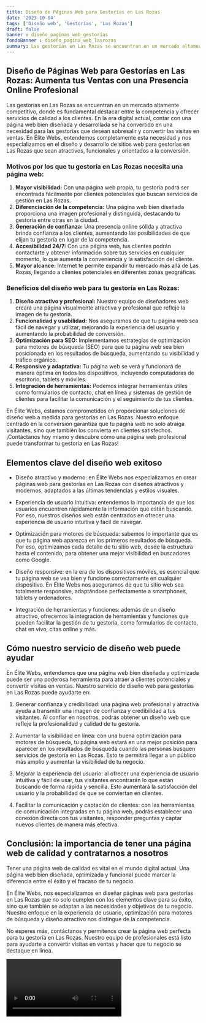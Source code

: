 ```yaml
---
title: Diseño de Páginas Web para Gestorías en Las Rozas
date: '2023-10-04'
tags: ['Diseño web', 'Gestorías', 'Las Rozas']
draft: false
banner : diseño_paginas_web_gestorías
fondoBanner : diseño_pagina_web_lasrozas
summary: Las gestorías en Las Rozas se encuentran en un mercado altamente competitivo, donde es fundamental destacar entre la competencia y ofrecer servicios de calidad a los clientes. En la era digital actual, contar con una página web bien diseñada y desarrollada se ha convertido en una necesidad para las gestorías que desean sobresalir y convertir las visitas en ventas. En Élite Webs, entendemos completamente esta necesidad y nos especializamos en el diseño y desarrollo de sitios web para gestorías en Las Rozas que sean atractivos, funcionales y orientados a la conversión.
---
```


## Diseño de Páginas Web para Gestorías en Las Rozas: Aumenta tus Ventas con una Presencia Online Profesional

Las gestorías en Las Rozas se encuentran en un mercado altamente competitivo, donde es fundamental destacar entre la competencia y ofrecer servicios de calidad a los clientes. En la era digital actual, contar con una página web bien diseñada y desarrollada se ha convertido en una necesidad para las gestorías que desean sobresalir y convertir las visitas en ventas. En Élite Webs, entendemos completamente esta necesidad y nos especializamos en el diseño y desarrollo de sitios web para gestorías en Las Rozas que sean atractivos, funcionales y orientados a la conversión.

### Motivos por los que tu gestoría en Las Rozas necesita una página web:

1. **Mayor visibilidad:** Con una página web propia, tu gestoría podrá ser encontrada fácilmente por clientes potenciales que buscan servicios de gestión en Las Rozas.
2. **Diferenciación de la competencia:** Una página web bien diseñada proporciona una imagen profesional y distinguida, destacando tu gestoría entre otras en la ciudad.
3. **Generación de confianza:** Una presencia online sólida y atractiva brinda confianza a los clientes, aumentando las posibilidades de que elijan tu gestoría en lugar de la competencia.
4. **Accesibilidad 24/7:** Con una página web, tus clientes podrán contactarte y obtener información sobre tus servicios en cualquier momento, lo que aumenta la conveniencia y la satisfacción del cliente.
5. **Mayor alcance:** Internet te permite expandir tu mercado más allá de Las Rozas, llegando a clientes potenciales en diferentes zonas geográficas.

### Beneficios del diseño web para tu gestoría en Las Rozas:

1. **Diseño atractivo y profesional:** Nuestro equipo de diseñadores web creará una página visualmente atractiva y profesional que refleje la imagen de tu gestoría.
2. **Funcionalidad y usabilidad:** Nos aseguramos de que tu página web sea fácil de navegar y utilizar, mejorando la experiencia del usuario y aumentando la probabilidad de conversión.
3. **Optimización para SEO:** Implementamos estrategias de optimización para motores de búsqueda (SEO) para que tu página web sea bien posicionada en los resultados de búsqueda, aumentando su visibilidad y tráfico orgánico.
4. **Responsive y adaptativa:** Tu página web se verá y funcionará de manera óptima en todos los dispositivos, incluyendo computadoras de escritorio, tablets y móviles.
5. **Integración de herramientas:** Podemos integrar herramientas útiles como formularios de contacto, chat en línea y sistemas de gestión de clientes para facilitar la comunicación y el seguimiento de tus clientes.

En Élite Webs, estamos comprometidos en proporcionar soluciones de diseño web a medida para gestorías en Las Rozas. Nuestro enfoque centrado en la conversión garantiza que tu página web no solo atraiga visitantes, sino que también los convierta en clientes satisfechos. ¡Contáctanos hoy mismo y descubre cómo una página web profesional puede transformar tu gestoría en Las Rozas!

<GifSeo />

<Cta />

## Elementos clave del diseño web exitoso

- Diseño atractivo y moderno: en Élite Webs nos especializamos en crear páginas web para gestorías en Las Rozas con diseños atractivos y modernos, adaptados a las últimas tendencias y estilos visuales.

- Experiencia de usuario intuitiva: entendemos la importancia de que los usuarios encuentren rápidamente la información que están buscando. Por eso, nuestros diseños web están centrados en ofrecer una experiencia de usuario intuitiva y fácil de navegar.

- Optimización para motores de búsqueda: sabemos lo importante que es que tu página web aparezca en los primeros resultados de búsqueda. Por eso, optimizamos cada detalle de tu sitio web, desde la estructura hasta el contenido, para obtener una mejor visibilidad en buscadores como Google.

- Diseño responsive: en la era de los dispositivos móviles, es esencial que tu página web se vea bien y funcione correctamente en cualquier dispositivo. En Élite Webs nos aseguramos de que tu sitio web sea totalmente responsive, adaptándose perfectamente a smartphones, tablets y ordenadores.

- Integración de herramientas y funciones: además de un diseño atractivo, ofrecemos la integración de herramientas y funciones que pueden facilitar la gestión de tu gestoría, como formularios de contacto, chat en vivo, citas online y más.

## Cómo nuestro servicio de diseño web puede ayudar

En Élite Webs, entendemos que una página web bien diseñada y optimizada puede ser una poderosa herramienta para atraer a clientes potenciales y convertir visitas en ventas. Nuestro servicio de diseño web para gestorías en Las Rozas puede ayudarte en:

1. Generar confianza y credibilidad: una página web profesional y atractiva ayuda a transmitir una imagen de confianza y credibilidad a tus visitantes. Al confiar en nosotros, podrás obtener un diseño web que refleje la profesionalidad y calidad de tu gestoría.

2. Aumentar la visibilidad en línea: con una buena optimización para motores de búsqueda, tu página web estará en una mejor posición para aparecer en los resultados de búsqueda cuando las personas busquen servicios de gestoría en Las Rozas. Esto te permitirá llegar a un público más amplio y aumentar la visibilidad de tu negocio.

3. Mejorar la experiencia del usuario: al ofrecer una experiencia de usuario intuitiva y fácil de usar, tus visitantes encontrarán lo que están buscando de forma rápida y sencilla. Esto aumentará la satisfacción del usuario y la probabilidad de que se conviertan en clientes.

4. Facilitar la comunicación y captación de clientes: con las herramientas de comunicación integradas en tu página web, podrás establecer una conexión directa con tus visitantes, responder preguntas y captar nuevos clientes de manera más efectiva.

## Conclusión: la importancia de tener una página web de calidad y contratarnos a nosotros

Tener una página web de calidad es vital en el mundo digital actual. Una página web bien diseñada, optimizada y funcional puede marcar la diferencia entre el éxito y el fracaso de tu negocio.

En Élite Webs, nos especializamos en diseñar páginas web para gestorías en Las Rozas que no solo cumplen con los elementos clave para su éxito, sino que también se adaptan a las necesidades y objetivos de tu negocio. Nuestro enfoque en la experiencia de usuario, optimización para motores de búsqueda y diseño atractivo nos distingue de la competencia.

No esperes más, contáctanos y permítenos crear la página web perfecta para tu gestoría en Las Rozas. Nuestro equipo de profesionales está listo para ayudarte a convertir visitas en ventas y hacer que tu negocio se destaque en línea.

<Video />

<CtaBot job='Gestorías' city='Las Rozas'/>

<Gmaps query='Las Rozas+españa+maps' />